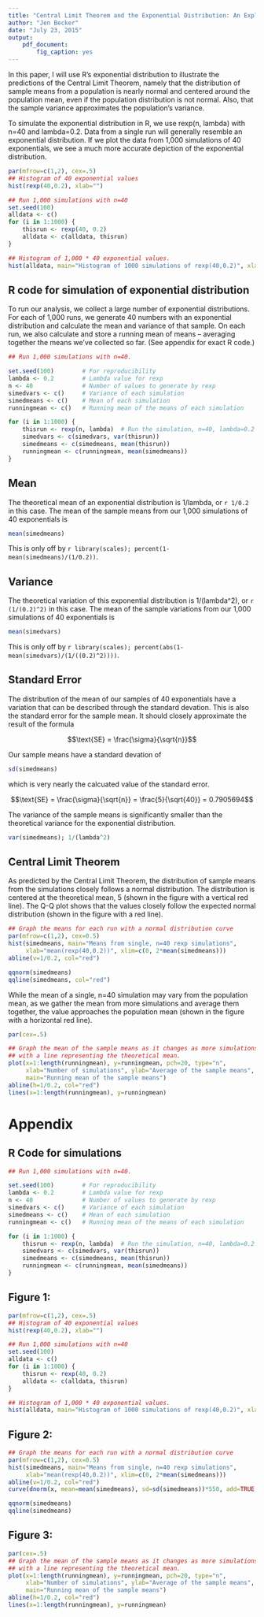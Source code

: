 ```yaml
---
title: "Central Limit Theorem and the Exponential Distribution: An Exploration Using Simulation in R"
author: "Jen Becker"
date: "July 23, 2015"
output: 
    pdf_document:
        fig_caption: yes
---
```


In this paper, I will use R's exponential distribution to illustrate the predictions of the Central Limit Theorem, namely that the distribution of sample means from a population is nearly normal and centered around the population mean, even if the population distribution is not normal.  Also, that the sample variance approximates the population's variance.

To simulate the exponential distribution in R, we use rexp(n, lambda) with n=40 and lambda=0.2.  Data from a single run will generally resemble an exponential distribution.  If we plot the data from 1,000 simulations of 40 exponentials, we see a much more accurate depiction of the exponential distribution.

```r
par(mfrow=c(1,2), cex=.5)
## Histogram of 40 exponential values
hist(rexp(40,0.2), xlab="")

## Run 1,000 simulations with n=40
set.seed(100)
alldata <- c()
for (i in 1:1000) {
    thisrun <- rexp(40, 0.2)
    alldata <- c(alldata, thisrun)
}

## Histogram of 1,000 * 40 exponential values.
hist(alldata, main="Histogram of 1000 simulations of rexp(40,0.2)", xlab="")
```

## R code for simulation of exponential distribution

To run our analysis, we collect a large number of exponential distributions.  For each of 1,000 runs, we generate 40 numbers with an exponential distribution and calculate the mean and variance of that sample.  On each run, we also calculate and store a running mean of means -- averaging together the means we've collected so far.  (See appendix for exact R code.)

```r
## Run 1,000 simulations with n=40.

set.seed(100)        # For reproducibility
lambda <- 0.2        # Lambda value for rexp
n <- 40              # Number of values to generate by rexp
simedvars <- c()     # Variance of each simulation
simedmeans <- c()    # Mean of each simulation
runningmean <- c()   # Running mean of the means of each simulation

for (i in 1:1000) {
    thisrun <- rexp(n, lambda)  # Run the simulation, n=40, lambda=0.2
    simedvars <- c(simedvars, var(thisrun))
    simedmeans <- c(simedmeans, mean(thisrun))
    runningmean <- c(runningmean, mean(simedmeans))
}
```

## Mean

The theoretical mean of an exponential distribution is 1/lambda, or `r 1/0.2` in this case.  The mean of the sample means from our 1,000 simulations of 40 exponentials is 

```r
mean(simedmeans)
```

This is only off by `r library(scales); percent(1-mean(simedmeans)/(1/0.2))`. 

## Variance

The theoretical variation of this exponential distribution is 1/(lambda^2), or `r (1/(0.2)^2)` in this case.  The mean of the sample variations from our 1,000 simulations of 40 exponentials is 

```r
mean(simedvars)
```

This is only off by `r library(scales); percent(abs(1-mean(simedvars)/(1/((0.2)^2))))`.  

## Standard Error

The distribution of the mean of our samples of 40 exponentials have a variation that can be described through the standard devation.  This is also the standard error for the sample mean.  It should closely approximate the result of the formula

$$\text{SE} = \frac{\sigma}{\sqrt{n}}$$

Our sample means have a standard devation of 

```r
sd(simedmeans)
```

which is very nearly the calcuated value of the standard error.

$$\text{SE} = \frac{\sigma}{\sqrt{n}} = \frac{5}{\sqrt{40}} = 0.7905694$$

The variance of the sample means is significantly smaller than the theoretical variance for the exponential distribution.

```r
var(simedmeans); 1/(lambda^2)
```

## Central Limit Theorem

As predicted by the Central Limit Theorem, the distribution of sample means from the simulations closely follows a normal distribution.  The distribution is centered at the theoretical mean, 5 (shown in the figure with a vertical red line).  The Q-Q plot shows that the values closely follow the expected normal distribution (shown in the figure with a red line).

```r

## Graph the means for each run with a normal distribution curve
par(mfrow=c(1,2), cex=0.5)
hist(simedmeans, main="Means from single, n=40 rexp simulations",
     xlab="mean(rexp(40,0.2))", xlim=c(0, 2*mean(simedmeans)))
abline(v=1/0.2, col="red")

qqnorm(simedmeans)
qqline(simedmeans, col="red")
```

While the mean of a single, n=40 simulation may vary from the population mean, as we gather the mean from more simulations and average them together, the value approaches the population mean (shown in the figure with a horizontal red line).

```r
par(cex=.5)

## Graph the mean of the sample means as it changes as more simulations are run
## with a line representing the theoretical mean.
plot(x=1:length(runningmean), y=runningmean, pch=20, type="n",
     xlab="Number of simulations", ylab="Average of the sample means", 
     main="Running mean of the sample means")
abline(h=1/0.2, col="red")
lines(x=1:length(runningmean), y=runningmean)
```

\newpage

# Appendix

## R Code for simulations

```r
## Run 1,000 simulations with n=40.

set.seed(100)        # For reproducibility
lambda <- 0.2        # Lambda value for rexp
n <- 40              # Number of values to generate by rexp
simedvars <- c()     # Variance of each simulation
simedmeans <- c()    # Mean of each simulation
runningmean <- c()   # Running mean of the means of each simulation

for (i in 1:1000) {
    thisrun <- rexp(n, lambda)  # Run the simulation, n=40, lambda=0.2
    simedvars <- c(simedvars, var(thisrun))
    simedmeans <- c(simedmeans, mean(thisrun))
    runningmean <- c(runningmean, mean(simedmeans))
}
```

## Figure 1:

```r
par(mfrow=c(1,2), cex=.5)
## Histogram of 40 exponential values
hist(rexp(40,0.2), xlab="")

## Run 1,000 simulations with n=40
set.seed(100)
alldata <- c()
for (i in 1:1000) {
    thisrun <- rexp(40, 0.2)
    alldata <- c(alldata, thisrun)
}

## Histogram of 1,000 * 40 exponential values.
hist(alldata, main="Histogram of 1000 simulations of rexp(40,0.2)", xlab="")
```

## Figure 2:

```r
## Graph the means for each run with a normal distribution curve
par(mfrow=c(1,2), cex=0.5)
hist(simedmeans, main="Means from single, n=40 rexp simulations",
     xlab="mean(rexp(40,0.2))", xlim=c(0, 2*mean(simedmeans)))
abline(v=1/0.2, col="red")
curve(dnorm(x, mean=mean(simedmeans), sd=sd(simedmeans))*550, add=TRUE, col="blue")

qqnorm(simedmeans)
qqline(simedmeans)
```

## Figure 3:

``` r
par(cex=.5)
## Graph the mean of the sample means as it changes as more simulations are run
## with a line representing the theoretical mean.
plot(x=1:length(runningmean), y=runningmean, pch=20, type="n",
     xlab="Number of simulations", ylab="Average of the sample means", 
     main="Running mean of the sample means")
abline(h=1/0.2, col="red")
lines(x=1:length(runningmean), y=runningmean)
```